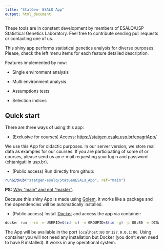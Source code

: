 ```yaml
---
title: "StatGen- ESALQ App"
output: html_document
---
```


These tools are in constant development by members of ESALQ/USP Statistical Genetics Laboratory. Feel free to contribute sending pull requests or contacting one of us.

This shiny app performs statistical genetics analysis for diverse purposes. Please, check the left menu items for each feature detailed description.

Features implemented by now:

* Single environment analysis

* Multi environment analysis

* Assumptions tests

* Selection indices

## Quick start

There are three ways of using this app:

* (Exclusive for courses) Access: [https://statgen.esalq.usp.br/epagriApp/](https://statgen.esalq.usp.br/epagriApp/)

We use this App for didactic purposes. In our server version, we store real data as examples for our courses. If you are participating of some of or courses, please send us an e-mail requesting your login and password (chtaniguti in usp.br).

* (Public access) Run directly from github:

```r
runGitHub("statgen-esalq/StatGenESALQ_App", ref="main")
```

**PS:** [Why "main" and not "master"](https://www.zdnet.com/article/github-to-replace-master-with-main-starting-next-month/#:~:text=GitHub%20repositories%20are%20where%20users,of%20a%20source%20code%20repository.&text=1%2C%202020%2C%20any%20new%20repositories,master%2C%22%20the%20company%20said.).

Because this shiny App is made using [Golem](https://golemverse.org/), it works like a package and the dependencies will be automatically installed. 

* (Public access) Install [Docker](https://www.docker.com/get-started) and access the app via container:

```bash
docker run --rm -e USERID=$(id -u) -e GROUPID=$(id -g) -p 80:80 -e DISABLE_AUTH=true cristaniguti/statgenapp
```

The App will be available in the port `localhost:80` or `127.0.0.1:80`. Using container you will not need any installation but Docker (you don't even need to have R installed). It works in any operational system.


